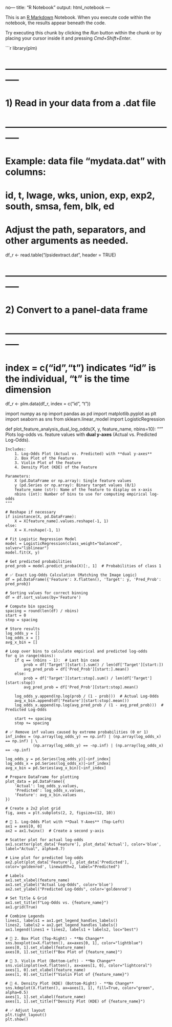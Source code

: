 no---
title: "R Notebook"
output: html_notebook
---

This is an [R Markdown](http://rmarkdown.rstudio.com) Notebook. When you execute code within the notebook, the results appear beneath the code. 

Try executing this chunk by clicking the *Run* button within the chunk or by placing your cursor inside it and pressing *Cmd+Shift+Enter*. 

```r
library(plm)

# -----------------------------------------------------------
# 1) Read in your data from a .dat file
# -----------------------------------------------------------
# Example: data file "mydata.dat" with columns:
#   id, t, lwage, wks, union, exp, exp2, south, smsa, fem, blk, ed
# Adjust the path, separators, and other arguments as needed.
df_r <- read.table("/psidextract.dat", header = TRUE)

# -----------------------------------------------------------
# 2) Convert to a panel-data frame
# -----------------------------------------------------------
# index = c("id","t") indicates "id" is the individual, "t" is the time dimension
df_r <- plm.data(df_r, index = c("id", "t"))




   
import numpy as np
import pandas as pd
import matplotlib.pyplot as plt
import seaborn as sns
from sklearn.linear_model import LogisticRegression

def plot_feature_analysis_dual_log_odds(X, y, feature_name, nbins=10):
    """
    Plots log-odds vs. feature values with **dual y-axes** (Actual vs. Predicted Log-Odds).

    Includes:
        1. Log-Odds Plot (Actual vs. Predicted) with **dual y-axes**
        2. Box Plot of the Feature
        3. Violin Plot of the Feature
        4. Density Plot (KDE) of the Feature

    Parameters:
        X (pd.DataFrame or np.array): Single feature values
        y (pd.Series or np.array): Binary target values (0/1)
        feature_name (str): Name of the feature to display on x-axis
        nbins (int): Number of bins to use for computing empirical log-odds
    """

    # Reshape if necessary
    if isinstance(X, pd.DataFrame):
        X = X[feature_name].values.reshape(-1, 1)
    else:
        X = X.reshape(-1, 1)

    # Fit Logistic Regression Model
    model = LogisticRegression(class_weight="balanced", solver="liblinear")
    model.fit(X, y)

    # Get predicted probabilities
    pred_prob = model.predict_proba(X)[:, 1]  # Probabilities of class 1

    # ✅ Exact Log-Odds Calculation (Matching the Image Logic)
    df = pd.DataFrame({'Feature': X.flatten(), 'Target': y, 'Pred_Prob': pred_prob})

    # Sorting values for correct binning
    df = df.sort_values(by='Feature')

    # Compute bin spacing
    spacing = round(len(df) / nbins)
    start = 0
    stop = spacing

    # Store results
    log_odds_y = []
    log_odds_x = []
    avg_x_bin = []
    
    # Loop over bins to calculate empirical and predicted log-odds
    for q in range(nbins):
        if q == (nbins - 1):  # Last bin case
            prob = df['Target'][start:].sum() / len(df['Target'][start:])
            avg_pred_prob = df['Pred_Prob'][start:].mean()
        else:
            prob = df['Target'][start:stop].sum() / len(df['Target'][start:stop])
            avg_pred_prob = df['Pred_Prob'][start:stop].mean()

        log_odds_y.append(np.log(prob / (1 - prob)))  # Actual Log-Odds
        avg_x_bin.append(df['Feature'][start:stop].mean())
        log_odds_x.append(np.log(avg_pred_prob / (1 - avg_pred_prob)))  # Predicted Log-Odds

        start += spacing
        stop += spacing

    # ✅ Remove inf values caused by extreme probabilities (0 or 1)
    inf_index = (np.array(log_odds_y) == np.inf) | (np.array(log_odds_x) == np.inf) | \
                (np.array(log_odds_y) == -np.inf) | (np.array(log_odds_x) == -np.inf)

    log_odds_y = pd.Series(log_odds_y)[~inf_index]
    log_odds_x = pd.Series(log_odds_x)[~inf_index]
    avg_x_bin = pd.Series(avg_x_bin)[~inf_index]

    # Prepare DataFrame for plotting
    plot_data = pd.DataFrame({
        'Actual': log_odds_y.values,
        'Predicted': log_odds_x.values,
        'Feature': avg_x_bin.values
    })

    # Create a 2x2 plot grid
    fig, axes = plt.subplots(2, 2, figsize=(12, 10))

    # 🔹 1. Log-Odds Plot with **Dual Y-Axes** (Top-Left)
    ax1 = axes[0, 0]
    ax2 = ax1.twinx()  # Create a second y-axis

    # Scatter plot for actual log-odds
    ax1.scatter(plot_data['Feature'], plot_data['Actual'], color='blue', label="Actual", alpha=0.7)

    # Line plot for predicted log-odds
    ax2.plot(plot_data['Feature'], plot_data['Predicted'], color='goldenrod', linewidth=2, label="Predicted")

    # Labels
    ax1.set_xlabel(feature_name)
    ax1.set_ylabel("Actual Log-Odds", color='blue')
    ax2.set_ylabel("Predicted Log-Odds", color='goldenrod')

    # Set Title & Grid
    ax1.set_title(f"Log-Odds vs. {feature_name}")
    ax1.grid(True)

    # Combine Legends
    lines1, labels1 = ax1.get_legend_handles_labels()
    lines2, labels2 = ax2.get_legend_handles_labels()
    ax1.legend(lines1 + lines2, labels1 + labels2, loc="best")

    # 🔹 2. Box Plot (Top-Right) - **No Change**
    sns.boxplot(x=X.flatten(), ax=axes[0, 1], color="lightblue")
    axes[0, 1].set_xlabel(feature_name)
    axes[0, 1].set_title(f"Box Plot of {feature_name}")

    # 🔹 3. Violin Plot (Bottom-Left) - **No Change**
    sns.violinplot(x=X.flatten(), ax=axes[1, 0], color="lightcoral")
    axes[1, 0].set_xlabel(feature_name)
    axes[1, 0].set_title(f"Violin Plot of {feature_name}")

    # 🔹 4. Density Plot (KDE) (Bottom-Right) - **No Change**
    sns.kdeplot(X.flatten(), ax=axes[1, 1], fill=True, color="green", alpha=0.5)
    axes[1, 1].set_xlabel(feature_name)
    axes[1, 1].set_title(f"Density Plot (KDE) of {feature_name}")

    # ✅ Adjust layout
    plt.tight_layout()
    plt.show()